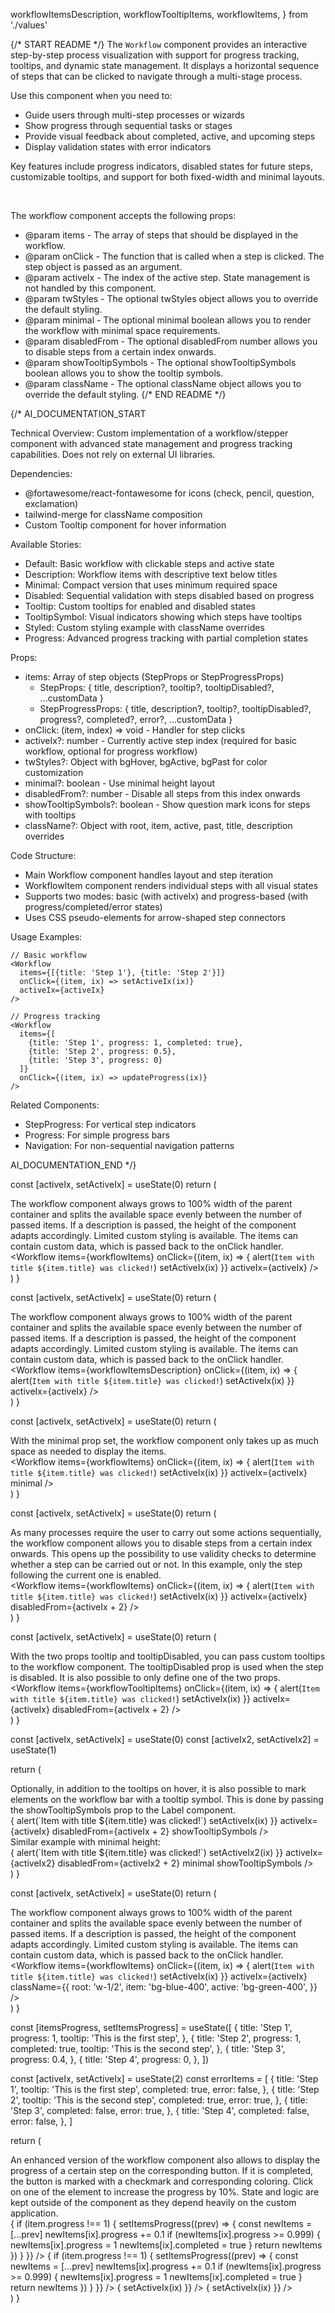   workflowItemsDescription,
  workflowTooltipItems,
  workflowItems,
} from './values'

{/* START README */}
The `Workflow` component provides an interactive step-by-step process visualization with support for progress tracking, tooltips, and dynamic state management. It displays a horizontal sequence of steps that can be clicked to navigate through a multi-stage process.

Use this component when you need to:

- Guide users through multi-step processes or wizards
- Show progress through sequential tasks or stages
- Provide visual feedback about completed, active, and upcoming steps
- Display validation states with error indicators

Key features include progress indicators, disabled states for future steps, customizable tooltips, and support for both fixed-width and minimal layouts.

<br />

The workflow component accepts the following props:

- @param items - The array of steps that should be displayed in the workflow.
- @param onClick - The function that is called when a step is clicked. The step object is passed as an argument.
- @param activeIx - The index of the active step. State management is not handled by this component.
- @param twStyles - The optional twStyles object allows you to override the default styling.
- @param minimal - The optional minimal boolean allows you to render the workflow with minimal space requirements.
- @param disabledFrom - The optional disabledFrom number allows you to disable steps from a certain index onwards.
- @param showTooltipSymbols - The optional showTooltipSymbols boolean allows you to show the tooltip symbols.
- @param className - The optional className object allows you to override the default styling.
  {/* END README */}

{/\*
AI_DOCUMENTATION_START

Technical Overview: Custom implementation of a workflow/stepper component with advanced state management and progress tracking capabilities. Does not rely on external UI libraries.

Dependencies:

- @fortawesome/react-fontawesome for icons (check, pencil, question, exclamation)
- tailwind-merge for className composition
- Custom Tooltip component for hover information

Available Stories:

- Default: Basic workflow with clickable steps and active state
- Description: Workflow items with descriptive text below titles
- Minimal: Compact version that uses minimum required space
- Disabled: Sequential validation with steps disabled based on progress
- Tooltip: Custom tooltips for enabled and disabled states
- TooltipSymbol: Visual indicators showing which steps have tooltips
- Styled: Custom styling example with className overrides
- Progress: Advanced progress tracking with partial completion states

Props:

- items: Array of step objects (StepProps or StepProgressProps)
  - StepProps: { title, description?, tooltip?, tooltipDisabled?, ...customData }
  - StepProgressProps: { title, description?, tooltip?, tooltipDisabled?, progress?, completed?, error?, ...customData }
- onClick: (item, index) => void - Handler for step clicks
- activeIx?: number - Currently active step index (required for basic workflow, optional for progress workflow)
- twStyles?: Object with bgHover, bgActive, bgPast for color customization
- minimal?: boolean - Use minimal height layout
- disabledFrom?: number - Disable all steps from this index onwards
- showTooltipSymbols?: boolean - Show question mark icons for steps with tooltips
- className?: Object with root, item, active, past, title, description overrides

Code Structure:

- Main Workflow component handles layout and step iteration
- WorkflowItem component renders individual steps with all visual states
- Supports two modes: basic (with activeIx) and progress-based (with progress/completed/error states)
- Uses CSS pseudo-elements for arrow-shaped step connectors

Usage Examples:

```tsx
// Basic workflow
<Workflow
  items={[{title: 'Step 1'}, {title: 'Step 2'}]}
  onClick={(item, ix) => setActiveIx(ix)}
  activeIx={activeIx}
/>

// Progress tracking
<Workflow
  items={[
    {title: 'Step 1', progress: 1, completed: true},
    {title: 'Step 2', progress: 0.5},
    {title: 'Step 3', progress: 0}
  ]}
  onClick={(item, ix) => updateProgress(ix)}
/>
```

Related Components:

- StepProgress: For vertical step indicators
- Progress: For simple progress bars
- Navigation: For non-sequential navigation patterns

AI_DOCUMENTATION_END
\*/}

  const [activeIx, setActiveIx] = useState(0)
  return (
    <div className="w-full">
      <div>
        The workflow component always grows to 100% width of the parent
        container and splits the available space evenly between the number of
        passed items. If a description is passed, the height of the component
        adapts accordingly. Limited custom styling is available. The items can
        contain custom data, which is passed back to the onClick handler.
      </div>
      <Workflow
        items={workflowItems}
        onClick={(item, ix) => {
          alert(`Item with title ${item.title} was clicked!`)
          setActiveIx(ix)
        }}
        activeIx={activeIx}
      />
    </div>
  )
}

  const [activeIx, setActiveIx] = useState(0)
  return (
    <div className="w-full">
      <div>
        The workflow component always grows to 100% width of the parent
        container and splits the available space evenly between the number of
        passed items. If a description is passed, the height of the component
        adapts accordingly. Limited custom styling is available. The items can
        contain custom data, which is passed back to the onClick handler.
      </div>
      <Workflow
        items={workflowItemsDescription}
        onClick={(item, ix) => {
          alert(`Item with title ${item.title} was clicked!`)
          setActiveIx(ix)
        }}
        activeIx={activeIx}
      />
    </div>
  )
}

  const [activeIx, setActiveIx] = useState(0)
  return (
    <div className="w-full">
      <div>
        With the minimal prop set, the workflow component only takes up as much
        space as needed to display the items.
      </div>
      <Workflow
        items={workflowItems}
        onClick={(item, ix) => {
          alert(`Item with title ${item.title} was clicked!`)
          setActiveIx(ix)
        }}
        activeIx={activeIx}
        minimal
      />
    </div>
  )
}

  const [activeIx, setActiveIx] = useState(0)
  return (
    <div className="w-full">
      <div>
        As many processes require the user to carry out some actions
        sequentially, the workflow component allows you to disable steps from a
        certain index onwards. This opens up the possibility to use validity
        checks to determine whether a step can be carried out or not. In this
        example, only the step following the current one is enabled.
      </div>
      <Workflow
        items={workflowItems}
        onClick={(item, ix) => {
          alert(`Item with title ${item.title} was clicked!`)
          setActiveIx(ix)
        }}
        activeIx={activeIx}
        disabledFrom={activeIx + 2}
      />
    </div>
  )
}

  const [activeIx, setActiveIx] = useState(0)
  return (
    <div className="w-full">
      <div>
        With the two props tooltip and tooltipDisabled, you can pass custom
        tooltips to the workflow component. The tooltipDisabled prop is used
        when the step is disabled. It is also possible to only define one of the
        two props.
      </div>
      <Workflow
        items={workflowTooltipItems}
        onClick={(item, ix) => {
          alert(`Item with title ${item.title} was clicked!`)
          setActiveIx(ix)
        }}
        activeIx={activeIx}
        disabledFrom={activeIx + 2}
      />
    </div>
  )
}

  const [activeIx, setActiveIx] = useState(0)
  const [activeIx2, setActiveIx2] = useState(1)

return (

<div className="w-full">
  <div>
    Optionally, in addition to the tooltips on hover, it is also possible to
    mark elements on the workflow bar with a tooltip symbol. This is done by
    passing the showTooltipSymbols prop to the Label component.
  </div>
  <Workflow
    items={workflowTooltipItems}
    onClick={(item, ix) => {
      alert(`Item with title ${item.title} was clicked!`)
      setActiveIx(ix)
    }}
    activeIx={activeIx}
    disabledFrom={activeIx + 2}
    showTooltipSymbols
  />
  <div className="mt-2">Similar example with minimal height:</div>
  <Workflow
    items={workflowTooltipItems}
    onClick={(item, ix) => {
      alert(`Item with title ${item.title} was clicked!`)
      setActiveIx2(ix)
    }}
    activeIx={activeIx2}
    disabledFrom={activeIx2 + 2}
    minimal
    showTooltipSymbols
  />
</div>
) }

  const [activeIx, setActiveIx] = useState(0)
  return (
    <div className="w-full">
      <div>
        The workflow component always grows to 100% width of the parent
        container and splits the available space evenly between the number of
        passed items. If a description is passed, the height of the component
        adapts accordingly. Limited custom styling is available. The items can
        contain custom data, which is passed back to the onClick handler.
      </div>
      <Workflow
        items={workflowItems}
        onClick={(item, ix) => {
          alert(`Item with title ${item.title} was clicked!`)
          setActiveIx(ix)
        }}
        activeIx={activeIx}
        className={{
          root: 'w-1/2',
          item: 'bg-blue-400',
          active: 'bg-green-400',
        }}
      />
    </div>
  )
}

  const [itemsProgress, setItemsProgress] = useState([
    {
      title: 'Step 1',
      progress: 1,
      tooltip: 'This is the first step',
    },
    {
      title: 'Step 2',
      progress: 1,
      completed: true,
      tooltip: 'This is the second step',
    },
    {
      title: 'Step 3',
      progress: 0.4,
    },
    {
      title: 'Step 4',
      progress: 0,
    },
  ])

const [activeIx, setActiveIx] = useState(2)
const errorItems = [
{
title: 'Step 1',
tooltip: 'This is the first step',
completed: true,
error: false,
},
{
title: 'Step 2',
tooltip: 'This is the second step',
completed: true,
error: true,
},
{
title: 'Step 3',
completed: false,
error: true,
},
{
title: 'Step 4',
completed: false,
error: false,
},
]

return (

<div className="flex w-full flex-col gap-3">
  <div>
    An enhanced version of the workflow component also allows to display the
    progress of a certain step on the corresponding button. If it is completed,
    the button is marked with a checkmark and corresponding coloring. Click on
    one of the element to increase the progress by 10%. State and logic are kept
    outside of the component as they depend heavily on the custom application.
  </div>
  <Workflow
    items={itemsProgress}
    onClick={(item, ix) => {
      if (item.progress !== 1) {
        setItemsProgress((prev) => {
          const newItems = [...prev]
          newItems[ix].progress += 0.1
          if (newItems[ix].progress >= 0.999) {
            newItems[ix].progress = 1
            newItems[ix].completed = true
          }
          return newItems
        })
      }
    }}
  />
  <Workflow
    showTooltipSymbols
    items={itemsProgress}
    onClick={(item, ix) => {
      if (item.progress !== 1) {
        setItemsProgress((prev) => {
          const newItems = [...prev]
          newItems[ix].progress += 0.1
          if (newItems[ix].progress >= 0.999) {
            newItems[ix].progress = 1
            newItems[ix].completed = true
          }
          return newItems
        })
      }
    }}
  />
  <Workflow
    showTooltipSymbols
    items={errorItems}
    activeIx={activeIx}
    onClick={(_, ix) => {
      setActiveIx(ix)
    }}
  />
  <Workflow
    minimal
    showTooltipSymbols
    items={errorItems}
    activeIx={activeIx}
    onClick={(_, ix) => {
      setActiveIx(ix)
    }}
  />
</div>
) }

